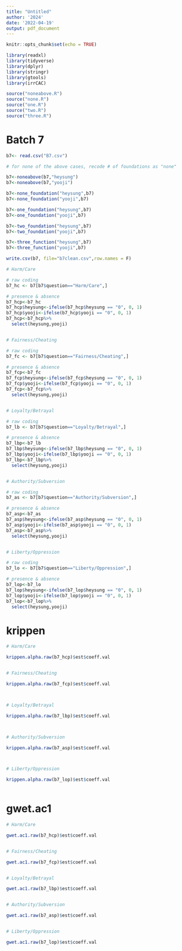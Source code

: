 ```yaml
---
title: "Untitled"
author: '2024'
date: '2022-04-19'
output: pdf_document
---
```


```r
knitr::opts_chunk$set(echo = TRUE)
```


```r

library(readxl)
library(tidyverse)
library(dplyr)
library(stringr)
library(gtools)
library(irrCAC)

```


```r

source("noneabove.R")
source("none.R")
source("one.R")
source("two.R")
source("three.R")


```


# Batch 7


```r

b7<- read.csv("B7.csv")

```


```r

# for none of the above cases, recode # of foundations as "none"

b7<-noneabove(b7,"heysung")
b7<-noneabove(b7,"yooji")

b7<-none_foundation("heysung",b7)
b7<-none_foundation("yooji",b7)

b7<-one_foundation("heysung",b7)
b7<-one_foundation("yooji",b7)

b7<-two_foundation("heysung",b7)
b7<-two_foundation("yooji",b7)

b7<-three_function("heysung",b7)
b7<-three_function("yooji",b7)

write.csv(b7, file="b7clean.csv",row.names = F)

```


```r

# Harm/Care

# raw coding 
b7_hc <- b7[b7$question=="Harm/Care",]

# presence & absence 
b7_hcp<-b7_hc
b7_hcp$heysung<-ifelse(b7_hcp$heysung == "0", 0, 1)
b7_hcp$yooji<-ifelse(b7_hcp$yooji == "0", 0, 1)
b7_hcp<-b7_hcp%>%
  select(heysung,yooji)


# Fairness/Cheating

# raw coding 
b7_fc <- b7[b7$question=="Fairness/Cheating",]

# presence & absence 
b7_fcp<-b7_fc
b7_fcp$heysung<-ifelse(b7_fcp$heysung == "0", 0, 1)
b7_fcp$yooji<-ifelse(b7_fcp$yooji == "0", 0, 1)
b7_fcp<-b7_fcp%>%
  select(heysung,yooji)


# Loyalty/Betrayal

# raw coding 
b7_lb <- b7[b7$question=="Loyalty/Betrayal",]

# presence & absence 
b7_lbp<-b7_lb
b7_lbp$heysung<-ifelse(b7_lbp$heysung == "0", 0, 1)
b7_lbp$yooji<-ifelse(b7_lbp$yooji == "0", 0, 1)
b7_lbp<-b7_lbp%>%
  select(heysung,yooji)


# Authority/Subversion

# raw coding 
b7_as <- b7[b7$question=="Authority/Subversion",]

# presence & absence 
b7_asp<-b7_as
b7_asp$heysung<-ifelse(b7_asp$heysung == "0", 0, 1)
b7_asp$yooji<-ifelse(b7_asp$yooji == "0", 0, 1)
b7_asp<-b7_asp%>%
  select(heysung,yooji)


# Liberty/Oppression

# raw coding 
b7_lo <- b7[b7$question=="Liberty/Oppression",]

# presence & absence 
b7_lop<-b7_lo
b7_lop$heysung<-ifelse(b7_lop$heysung == "0", 0, 1)
b7_lop$yooji<-ifelse(b7_lop$yooji == "0", 0, 1)
b7_lop<-b7_lop%>%
  select(heysung,yooji)


```



# krippen

```r

# Harm/Care

krippen.alpha.raw(b7_hcp)$est$coeff.val


# Fairness/Cheating

krippen.alpha.raw(b7_fcp)$est$coeff.val



# Loyalty/Betrayal

krippen.alpha.raw(b7_lbp)$est$coeff.val



# Authority/Subversion

krippen.alpha.raw(b7_asp)$est$coeff.val



# Liberty/Oppression

krippen.alpha.raw(b7_lop)$est$coeff.val



```


# gwet.ac1

```r

# Harm/Care

gwet.ac1.raw(b7_hcp)$est$coeff.val


# Fairness/Cheating

gwet.ac1.raw(b7_fcp)$est$coeff.val


# Loyalty/Betrayal

gwet.ac1.raw(b7_lbp)$est$coeff.val


# Authority/Subversion

gwet.ac1.raw(b7_asp)$est$coeff.val


# Liberty/Oppression

gwet.ac1.raw(b7_lop)$est$coeff.val


```


